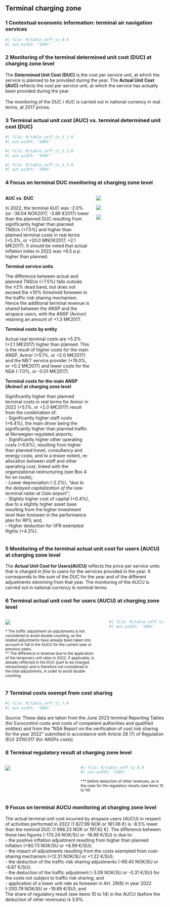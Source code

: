 ## Terminal charging zone 
### 1 Contextual economic information: terminal air navigation services

```r
#| file: R/table_ceff_tz_0.R
#| out.width: "100%"
```  


### 2 Monitoring of the terminal determined unit cost (DUC) at charging zone level
  The **Determined Unit Cost (DUC)** is the cost per service unit, at which the service is planned to be provided during the year. The **Actual Unit Cost (AUC)** reflects the cost per service unit, at which the service has actually been provided during the year.<br/><br/>The monitoring of the DUC / AUC is carried out in national currency in real terms, at 2017 prices.

### 3 Terminal actual unit cost (AUC) vs. terminal determined unit cost (DUC)

```r
#| file: R/table_ceff_tz_3_1.R
#| out.width: "100%"
```  
```r
#| file: R/table_ceff_tz_3_2.R
#| out.width: "100%"
```
```r
#| file: R/table_ceff_tz_3_3.R
#| out.width: "100%"
```  



### 4 Focus on terminal DUC monitoring at charging zone level
  
:::: {.columns}
  
::: {.column width="55%"}
  
<p style="margin-bottom: 0rem;">**AUC vs. DUC**</p>

In 2022, the terminal AUC was -2.0% (or -36.04 NOK2017, -3.86 €2017) lower than the planned DUC resulting from significantly higher than planned TNSUs (+7.5%) and higher than planned terminal costs in real terms (+5.3%, or +20.0 MNOK2017, +2.1 M€2017). It should be noted that actual inflation index in 2022 was +6.5 p.p. higher than planned.

<p style="margin-bottom: 0rem;">**Terminal service units**</p>

The difference between actual and planned TNSUs (+7.5%) falls outside the ±2% dead band, but does not exceed the ±10% threshold foreseen in the traffic risk sharing mechanism. Hence the additional terminal revenue is shared between the ANSP and the airspace users, with the ANSP (Avinor) retaining an amount of +1.3 M€2017.

<p style="margin-bottom: 0rem;">**Terminal costs by entity**</p>

Actual real terminal costs are +5.3% (+2.1 M€2017) higher than planned. This is the result of higher costs for the main ANSP, Avinor (+5.1%, or +2.0 M€2017) and the MET service provider (+19.0%, or +0.2 M€2017) and lower costs for the NSA (-7.0%, or -0.01 M€2017).

<p style="margin-bottom: 0rem;">**Terminal costs for the main ANSP (Avinor) at charging zone level**</p>

Significantly higher than planned terminal costs in real terms for Avinor in 2022 (+5.1%, or +2.0 M€2017) result from the combination of:<br/>- Significantly higher staff costs (+6.4%), the main driver being the significantly higher than planned traffic at Norwegian regulated airports;<br/>- Significantly higher other operating costs (+6.6%), resulting from higher than planned travel, consultancy and energy costs, and to a lesser extent, re-allocation between staff and other operating cost, linked with the organizational restructuring (see Box 4 for en route); <br/>- Lower depreciation (-2.2%), *"due to the delayed capitalization of the new terminal radar at Oslo airport"*;<br/>- Slightly higher cost of capital (+0.4%), due to a slightly higher asset base resulting from the higher investment level than foreseen in the performance plan for RP3; and,<br/>- Higher deduction for VFR exempted flights (+4.3%).<br/>

:::
  
::: {.column width="45%"}
![](images/2022/Norway/5_TRM_3.png)

![](images/2022/Norway/5_TRM_1.png)


![](images/2022/Norway/5_TRM_2.png)
:::
  
::::



### 5 Monitoring of the terminal actual unit cost for users (AUCU) at charging zone level
The **Actual Unit Cost for Users(AUCU)** reflects the price per service units that is charged *in fine* to users for the services provided in the year. It corresponds to the sum of the DUC for the year and of the different adjustments stemming from that year.
The monitoring of the AUCU is carried out in national currency in nominal terms.


### 6 Terminal actual unit cost for users (AUCU) at charging zone level
  
:::: {.columns}
  
::: {.column width="61%"}

![](images/2022/Norway/6_TRM_1.png)

<small>* The traffic adjustment on adjustments is not considered to avoid double counting, as the related adjustments have already been taken into account in full in the AUCU for the current year or previous years.</small><br><small>** The difference in revenue due to the application of the temporary unit rates in 2022, if applicable, is already reflected in the DUC (part to be charged retroactively) and is therefore not considered in the total adjustments, in order to avoid double counting.</small>

:::

::: {.column width="1%"}
:::

::: {.column width="38%"}

```r
#| file: R/table_ceff_tz_6.R
#| out.width: "100%"
```  
:::

::::


### 7 Terminal costs exempt from cost sharing

```r
#| file: R/table_ceff_tz_7.R
#| out.width: "100%"
```  
Source: These data are taken from the June 2023 terminal Reporting Tables (for Eurocontrol costs and costs of competent authorities and qualified entities) and from the “NSA Report on the verification of cost risk sharing for the year 2022” submitted in accordance with Article 28 (7) of Regulation (EU) 2019/317 (for ANSPs costs).										



### 8 Terminal regulatory result at charging zone level

:::: {.columns}
  
::: {.column width="45%"}

![](images/2022/Norway/6_TRM_2.png)

:::

::: {.column width="55%"}

```r
#| file: R/table_ceff_tz_8.R
#| out.width: "100%"
```

<small>*** before deduction of other revenues, as is the case for the regulatory results (see items 10 to 14)</small>
:::

::::


### 9 Focus on terminal AUCU monitoring at charging zone level
The actual terminal unit cost incurred by airspace users (AUCU) in respect of activities performed in 2022 (1 827.99 NOK or 181.06 €) is -8.5% lower than the nominal DUC (1 998.23 NOK or 197.92 €). The difference between these two figures (-170.24 NOK/SU or -16.86 €/SU) is due to:<br/>- the positive inflation adjustment resulting from higher than planned inflation (+90.73 NOK/SU or +8.99 €/SU);<br/>- the impact of adjustments resulting from the costs exempted from cost-sharing mechanism (+12.31 NOK/SU or +1.22 €/SU);<br/>- the deduction of the traffic risk sharing adjustments (-69.40 NOK/SU or -6.87 €/SU);<br/>- the deduction of the traffic adjustment (-3.09 NOK/SU or -0.31 €/SU) for the costs not subject to traffic risk sharing; and<br/>- application of a lower unit rate as foreseen in Art. 29(6) in year 2022  (-200.79 NOK/SU or -19.89 €/SU); and<br/>The share of regulatory result (see items 10 to 14) in the AUCU (before the deduction of other revenues) is 3.9%.
